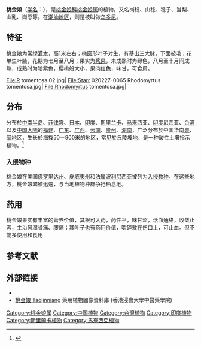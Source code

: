 {{Otheruses|other=[[哈利波特|哈利波特]]系列小说中的人物|桃金娘 (小说人物)}}
{{Otheruses|subject=桃金娘属植物|other=[[香桃木属|香桃木属]]植物|香桃木}}
{{Speciesbox
| image = The Botanical Magazine, Plate 250 (Volume 7, 1794).png
| image width=200px
| image_caption =1794年《[[柯蒂斯植物學雜誌|植物學雜誌]]》插画
| taxon = Rhodomyrtus tomentosa
| authority = ([[Aiton|Aiton]]) [[Hassk.|Hassk.]], 1842
}}

'''桃金娘'''（[[学名|学名]]：''{{lang|la|Rhodomyrtus tomentosa}}''），是[[桃金娘科|桃金娘科]][[桃金娘属|桃金娘属]]的植物，又名岗稔、山稔、稔子、当梨、山乳、崗菍等。在[[潮汕地区|潮汕地区]]，则是被叫做[[乌多尼|乌多尼]]。

== 特征 ==
桃金娘为常绿[[灌木|灌木]]，高1米左右；椭圆形叶子对生，有基出三大脉，下面被毛；花单生叶腋，花期为七月至八月；果实为[[浆果|浆果]]，未成熟时为绿色，八月至十月间成熟，成熟时为暗紫色，樱桃般大小，果肉红色，味甘，可食用。
<gallery>
File:R tomentosa 02.jpg|
File:Starr 020227-0065 Rhodomyrtus tomentosa.jpg|
File:Rhodomyrtus tomentosa.jpg|
</gallery>
==分布==
分布於[[中南半岛|中南半岛]]、[[菲律宾|菲律宾]]、[[日本|日本]]、[[印度|印度]]、[[斯里兰卡|斯里兰卡]]、[[马来西亚|马来西亚]]、[[印度尼西亚|印度尼西亚]]、[[台湾|台湾]]以及[[中国大陆|中国大陆]]的[[福建|福建]]、[[广东|广东]]、[[广西|广西]]、[[云南|云南]]、[[贵州|贵州]]、[[湖南|湖南]]，广泛分布於中国华南[[廣東省|粤]]、[[福建省|闽]]地区，生长於海拨50－900米的地区，常见於丘陵坡地，是一种酸性土壤指示植物。<ref>{{cite web| url =http://www.bioinfo.cn/db05/KmzwSpecies.php?action=view&id=13921| title =桃金娘| work =《中国高等植物数据库全库》| publisher =中国科学院微生物研究所| author =昆明植物研究所| accessdate =2009-12-05| deadurl =yes| archiveurl =https://web.archive.org/web/20160305080905/http://www.bioinfo.cn/db05/KmzwSpecies.php?action=view&id=13921| archivedate =2016-03-05}}</ref>

===入侵物种===
桃金娘在美国[[佛罗里达州|佛罗里达州]]、[[夏威夷州|夏威夷州]]和[[法属波利尼西亚|法属波利尼西亚]]被列为[[入侵物种|入侵物种]]。在这些地方，桃金娘繁殖迅速，与当地植物种群争抢栖息地。

== 药用 ==
桃金娘果实有丰富的营养价值，其根可入药，药性平，味甘涩，活血通络，收敛止泻，主治风湿骨痛、腰痛；其叶子也有药用价值，嚼碎敷在伤口上，可止血。但不能多使用和食用

==参考文献==
{{reflist}}

== 外部链接 ==
*{{zh-hans}}{{CVH|Rhodomyrtus tomentosa}}
* [http://libproject.hkbu.edu.hk/was40/detail?lang=ch&channelid=1288&searchword=herb_id=D01374 桃金娘 Taojinniang] {{Wayback|url=http://libproject.hkbu.edu.hk/was40/detail?lang=ch&channelid=1288&searchword=herb_id=D01374 |date=20160304085524 }} 藥用植物圖像資料庫 (香港浸會大學中醫藥學院) {{zh-hant}}{{en}}

{{commons|Rhodomyrtus tomentosa}}
{{Taxonbar|from=Q1142869}}

[[Category:桃金娘属|Category:桃金娘属]]
[[Category:中国植物|Category:中国植物]]
[[Category:台灣植物|Category:台灣植物]]
[[Category:印度植物|Category:印度植物]]
[[Category:斯里蘭卡植物|Category:斯里蘭卡植物]]
[[Category:馬來西亞植物|Category:馬來西亞植物]]